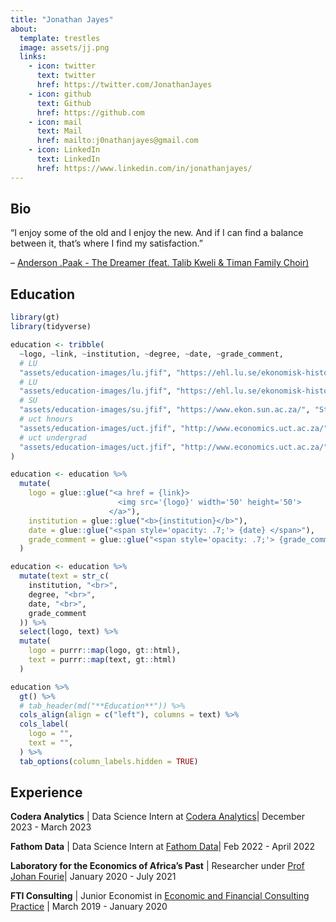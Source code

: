 ```yaml
---
title: "Jonathan Jayes"
about:
  template: trestles
  image: assets/jj.png
  links:
    - icon: twitter
      text: twitter
      href: https://twitter.com/JonathanJayes
    - icon: github
      text: Github
      href: https://github.com
    - icon: mail
      text: Mail
      href: mailto:j0nathanjayes@gmail.com
    - icon: LinkedIn
      text: LinkedIn
      href: https://www.linkedin.com/in/jonathanjayes/
---
```



## Bio

"I enjoy some of the old and I enjoy the new. 
And if I can find a balance between it, that's where I find my satisfaction."

-- [Anderson .Paak - The Dreamer (feat. Talib Kweli & Timan Family Choir)
](https://www.youtube.com/watch?v=Jv95aptVSUk)

## Education


```r
library(gt)
library(tidyverse)

education <- tribble(
  ~logo, ~link, ~institution, ~degree, ~date, ~grade_comment,
  # LU
  "assets/education-images/lu.jfif", "https://ehl.lu.se/ekonomisk-historia", "Lund University", "PhD, Economic History", "2023-now", "Under prof. Kerstin Enflo",
  # LU
  "assets/education-images/lu.jfif", "https://ehl.lu.se/ekonomisk-historia", "Lund University", "Master's degree, Economics", "2021", "Exchange semester",
  # SU
  "assets/education-images/su.jfif", "https://www.ekon.sun.ac.za/", "Stellenbosch University", "Master's degree, Economics", "2020", "Grade: <em>cum laude</em>",
  # uct hnours
  "assets/education-images/uct.jfif", "http://www.economics.uct.ac.za/", "University of Cape Town", "Honours degree, Economics", "2018", "Grade: 2:1",
  # uct undergrad
  "assets/education-images/uct.jfif", "http://www.economics.uct.ac.za/", "University of Cape Town", "Bachelor's degree, Economics and Economic History", "2015-2017", "Grade: 2:1",
)

education <- education %>%
  mutate(
    logo = glue::glue("<a href = {link}>
                        <img src='{logo}' width='50' height='50'>
                      </a>"),
    institution = glue::glue("<b>{institution}</b>"),
    date = glue::glue("<span style='opacity: .7;'> {date} </span>"),
    grade_comment = glue::glue("<span style='opacity: .7;'> {grade_comment} </span>"),
  )

education <- education %>%
  mutate(text = str_c(
    institution, "<br>",
    degree, "<br>",
    date, "<br>",
    grade_comment
  )) %>%
  select(logo, text) %>%
  mutate(
    logo = purrr::map(logo, gt::html),
    text = purrr::map(text, gt::html)
  )

education %>%
  gt() %>%
  # tab_header(md("**Education**")) %>%
  cols_align(align = c("left"), columns = text) %>%
  cols_label(
    logo = "",
    text = "",
  ) %>% 
  tab_options(column_labels.hidden = TRUE)
```

## Experience

**Codera Analytics** | Data Science Intern at [Codera Analytics](https://www.linkedin.com/company/coderaanalytics/)| December 2023 - March 2023

**Fathom Data** | Data Science Intern at [Fathom Data](https://www.linkedin.com/company/fathomdata/)| Feb 2022 - April 2022

**Laboratory for the Economics of Africa's Past** | Researcher under [Prof Johan Fourie](https://www.johanfourie.com/)| January 2020 - July 2021

**FTI Consulting** | Junior Economist in [Economic and Financial Consulting Practice](https://www.linkedin.com/showcase/fti-consulting-south-africa/) | March 2019 - January 2020
